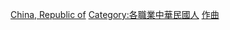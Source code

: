 [[Category:各國作曲家|China, Republic of]]
[[Category:各職業中華民國人|Category:各職業中華民國人]]
[[Category:中華民國音樂家|作曲]]